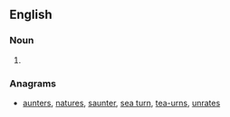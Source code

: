 ==English==

===Noun===
{{en-noun}}

# {{obsolete spelling of|servant|lang=en}}

===Anagrams===
* [[aunters#English|aunters]], [[natures#English|natures]], [[saunter#English|saunter]], [[sea turn#English|sea turn]], [[tea-urns#English|tea-urns]], [[unrates#English|unrates]]